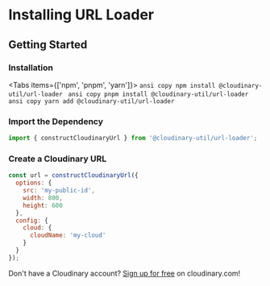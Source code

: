 
<Head>
  <title>Installation - Next Cloudinary</title>
  <meta name="og:title" content="Installing Next Cloudinary - Next Cloudinary" />
  <meta name="og:url" content={`https://next.cloudinary.dev/installation`} />
</Head>

# Installing URL Loader

## Getting Started

<Steps>

### Installation

<Tabs items={['npm', 'pnpm', 'yarn']}>
  <Tab>
    ```ansi copy
    npm install @cloudinary-util/url-loader
    ```
  </Tab>
  <Tab>
    ```ansi copy
    pnpm install @cloudinary-util/url-loader
    ```
  </Tab>
  <Tab>
    ```ansi copy
    yarn add @cloudinary-util/url-loader
    ```
  </Tab>
</Tabs>

### Import the Dependency

```jsx copy
import { constructCloudinaryUrl } from '@cloudinary-util/url-loader';
```

### Create a Cloudinary URL

```jsx copy
const url = constructCloudinaryUrl({
  options: {
    src: 'my-public-id',
    width: 800,
    height: 600
  },
  config: {
    cloud: {
      cloudName: 'my-cloud'
    }
  }
});
```

<Callout emoji={false}>
Don't have a Cloudinary account? <a href="https://cloudinary.com/users/register_free?utm_campaign=devx_cloudinaryutil&utm_medium=referral&utm_source=cloudinaryutil">Sign up for free</a> on cloudinary.com!
</Callout>

</Steps>